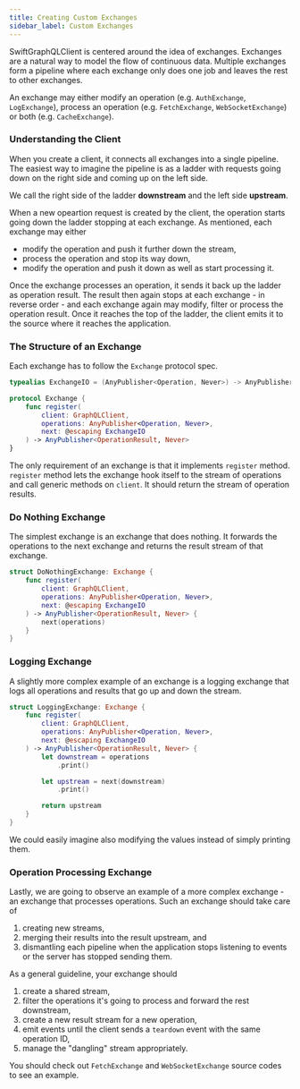 ```yaml
---
title: Creating Custom Exchanges
sidebar_label: Custom Exchanges
---
```


SwiftGraphQLClient is centered around the idea of exchanges. Exchanges are a natural way to model the flow of continuous data. Multiple exchanges form a pipeline where each exchange only does one job and leaves the rest to other exchanges.

An exchange may either modify an operation (e.g. `AuthExchange`, `LogExchange`), process an operation (e.g. `FetchExchange`, `WebSocketExchange`) or both (e.g. `CacheExchange`).

### Understanding the Client

When you create a client, it connects all exchanges into a single pipeline. The easiest way to imagine the pipeline is as a ladder with requests going down on the right side and coming up on the left side.

We call the right side of the ladder **downstream** and the left side **upstream**.

When a new opeartion request is created by the client, the operation starts going down the ladder stopping at each exchange. As mentioned, each exchange may either

- modify the operation and push it further down the stream,
- process the operation and stop its way down,
- modify the operation and push it down as well as start processing it.

Once the exchange processes an operation, it sends it back up the ladder as operation result. The result then again stops at each exchange - in reverse order - and each exchange again may modify, filter or process the operation result. Once it reaches the top of the ladder, the client emits it to the source where it reaches the application.

### The Structure of an Exchange

Each exchange has to follow the `Exchange` protocol spec.

```swift
typealias ExchangeIO = (AnyPublisher<Operation, Never>) -> AnyPublisher<OperationResult, Never>

protocol Exchange {
    func register(
        client: GraphQLClient,
        operations: AnyPublisher<Operation, Never>,
        next: @escaping ExchangeIO
    ) -> AnyPublisher<OperationResult, Never>
}
```

The only requirement of an exchange is that it implements `register` method. `register` method lets the exchange hook itself to the stream of operations and call generic methods on `client`. It should return the stream of operation results.

### Do Nothing Exchange

The simplest exchange is an exchange that does nothing. It forwards the operations to the next exchange and returns the result stream of that exchange.

```swift
struct DoNothingExchange: Exchange {
    func register(
        client: GraphQLClient,
        operations: AnyPublisher<Operation, Never>,
        next: @escaping ExchangeIO
    ) -> AnyPublisher<OperationResult, Never> {
        next(operations)
    }
}
```

### Logging Exchange

A slightly more complex example of an exchange is a logging exchange that logs all operations and results that go up and down the stream.

```swift
struct LoggingExchange: Exchange {
    func register(
        client: GraphQLClient,
        operations: AnyPublisher<Operation, Never>,
        next: @escaping ExchangeIO
    ) -> AnyPublisher<OperationResult, Never> {
        let downstream = operations
            .print()

        let upstream = next(downstream)
            .print()

        return upstream
    }
}
```

We could easily imagine also modifying the values instead of simply printing them.

### Operation Processing Exchange

Lastly, we are going to observe an example of a more complex exchange - an exchange that processes operations. Such an exchange should take care of

1. creating new streams,
1. merging their results into the result upstream, and
1. dismantling each pipeline when the application stops listening to events or the server has stopped sending them.

As a general guideline, your exchange should

1. create a shared stream,
1. filter the operations it's going to process and forward the rest downstream,
1. create a new result stream for a new operation,
1. emit events until the client sends a `teardown` event with the same operation ID,
1. manage the "dangling" stream appropriately.

You should check out `FetchExchange` and `WebSocketExchange` source codes to see an example.
